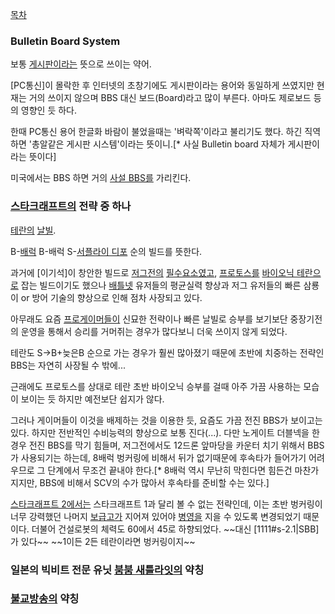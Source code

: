 [[목차]]

=== Bulletin Board System ===
보통 [[게시판]]이라는 뜻으로 쓰이는 약어.

[PC통신]이 몰락한 후 인터넷의 초창기에도 게시판이라는 용어와 동일하게 쓰였지만 현재는 거의 쓰이지 않으며 BBS 대신 보드(Board)라고 많이 부른다. 아마도 제로보드 등의 영향인 듯 하다.

한때 PC통신 용어 한글화 바람이 불었을때는 '벼락쪽'이라고 불리기도 했다. 하긴 직역하면 '총알같은 게시판 시스템'이라는 뜻이니.[* 사실 Bulletin board 자체가 게시판이라는 뜻이다]

미국에서는 BBS 하면 거의 [[사설 BBS]]를 가리킨다.

=== [[스타크래프트]]의 전략 중 하나 ===
[[테란]]의 [[날빌]].

B-[[배럭]] B-배럭 S-[[서플라이 디포]] 순의 빌드를 뜻한다.

과거에 [이기석]이 창안한 빌드로 [[저그]]전의 [[필수요소]]였고, [[프로토스]]를 [[바이오닉 테란]]으로 잡는 빌드이기도 했으나 [[배틀넷]] 유저들의 평균실력 향상과 저그 유저들의 빠른 삼룡이 or 방어 기술의 향상으로 인해 점차 사장되고 있다.

아무래도 요즘 [[프로게이머]]들이 신묘한 전략이나 빠른 날빌로 승부를 보기보단 중장기전의 운영을 통해서 승리를 거머쥐는 경우가 많다보니 더욱 쓰이지 않게 되었다.

테란도 S->B+늦은B 순으로 가는 경우가 훨씬 많아졌기 때문에 초반에 치중하는 전략인 BBS는 자연히 사장될  수 밖에...

근래에도 프로토스를 상대로 테란 초반 바이오닉 승부를 걸때 아주 가끔 사용하는 모습이 보이는 듯 하지만 예전보단 쉽지가 않다.

그러나 게이머들이 이것을 배제하는 것을 이용한 듯, 요즘도 가끔 전진 BBS가 보이고는 있다. 하지만 전반적인 수비능력의 향상으로 보통 진다(...). 다만 노게이트 더블넥을 한 경우 전진 BBS를 막기 힘들며, 저그전에서도 12드론 앞마당을 카운터 치기 위해서 BBS가 사용되기는 하는데, 8배럭 벙커링에 비해서 뒤가 없기때문에 후속타가 들어가기 어려우므로 그 단계에서 무조건 끝내야 한다.[* 8배럭 역시 무난히 막힌다면 힘든건 마찬가지지만, BBS에 비해서 SCV의 수가 많아서 후속타를 준비할 수는 있다.]

[[스타크래프트 2]]에서는 스타크래프트 1과 달리 볼 수 없는 전략인데, 이는 초반 벙커링이 너무 강력했던 나머지 [[보급고]]가 지어져 있어야 [[병영]]을 지을 수 있도록 변경되었기 때문이다. 더불어 건설로봇의 체력도 60에서 45로 하향되었다.
~~대신 [1111#s-2.1|SBB]가 있다~~ ~~1이든 2든 테란이라면 벙커링이지~~
=== 일본의 빅비트 전문 유닛 [[붐붐 새틀라잇]]의 약칭 ===

=== [[불교방송]]의 약칭 ===
